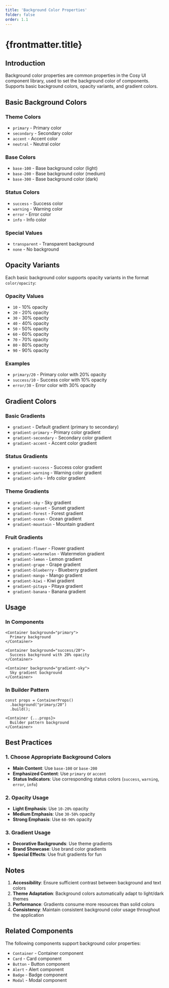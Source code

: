 ```yaml
---
title: 'Background Color Properties'
folder: false
order: 1.1
---
```



# {frontmatter.title}

## Introduction

Background color properties are common properties in the Cosy UI component library, used to set the background color of components. Supports basic background colors, opacity variants, and gradient colors.

## Basic Background Colors

### Theme Colors
- `primary` - Primary color
- `secondary` - Secondary color
- `accent` - Accent color
- `neutral` - Neutral color

<ThemeColorsShowcaseEn />

### Base Colors
- `base-100` - Base background color (light)
- `base-200` - Base background color (medium)
- `base-300` - Base background color (dark)

### Status Colors
- `success` - Success color
- `warning` - Warning color
- `error` - Error color
- `info` - Info color

### Special Values
- `transparent` - Transparent background
- `none` - No background

## Opacity Variants

Each basic background color supports opacity variants in the format `color/opacity`:

### Opacity Values
- `10` - 10% opacity
- `20` - 20% opacity
- `30` - 30% opacity
- `40` - 40% opacity
- `50` - 50% opacity
- `60` - 60% opacity
- `70` - 70% opacity
- `80` - 80% opacity
- `90` - 90% opacity

### Examples
- `primary/20` - Primary color with 20% opacity
- `success/10` - Success color with 10% opacity
- `error/30` - Error color with 30% opacity

## Gradient Colors

### Basic Gradients
- `gradient` - Default gradient (primary to secondary)
- `gradient-primary` - Primary color gradient
- `gradient-secondary` - Secondary color gradient
- `gradient-accent` - Accent color gradient

### Status Gradients
- `gradient-success` - Success color gradient
- `gradient-warning` - Warning color gradient
- `gradient-info` - Info color gradient

### Theme Gradients
- `gradient-sky` - Sky gradient
- `gradient-sunset` - Sunset gradient
- `gradient-forest` - Forest gradient
- `gradient-ocean` - Ocean gradient
- `gradient-mountain` - Mountain gradient

### Fruit Gradients
- `gradient-flower` - Flower gradient
- `gradient-watermelon` - Watermelon gradient
- `gradient-lemon` - Lemon gradient
- `gradient-grape` - Grape gradient
- `gradient-blueberry` - Blueberry gradient
- `gradient-mango` - Mango gradient
- `gradient-kiwi` - Kiwi gradient
- `gradient-pitaya` - Pitaya gradient
- `gradient-banana` - Banana gradient

## Usage

### In Components
```astro
<Container background="primary">
  Primary background
</Container>

<Container background="success/20">
  Success background with 20% opacity
</Container>

<Container background="gradient-sky">
  Sky gradient background
</Container>
```

### In Builder Pattern
```astro
const props = ContainerProps()
  .background("primary/20")
  .build();

<Container {...props}>
  Builder pattern background
</Container>
```

## Best Practices

### 1. Choose Appropriate Background Colors
- **Main Content**: Use `base-100` or `base-200`
- **Emphasized Content**: Use `primary` or `accent`
- **Status Indicators**: Use corresponding status colors (`success`, `warning`, `error`, `info`)

### 2. Opacity Usage
- **Light Emphasis**: Use `10-20%` opacity
- **Medium Emphasis**: Use `30-50%` opacity
- **Strong Emphasis**: Use `60-90%` opacity

### 3. Gradient Usage
- **Decorative Backgrounds**: Use theme gradients
- **Brand Showcase**: Use brand color gradients
- **Special Effects**: Use fruit gradients for fun

## Notes

1. **Accessibility**: Ensure sufficient contrast between background and text colors
2. **Theme Adaptation**: Background colors automatically adapt to light/dark themes
3. **Performance**: Gradients consume more resources than solid colors
4. **Consistency**: Maintain consistent background color usage throughout the application


## Related Components

The following components support background color properties:
- `Container` - Container component
- `Card` - Card component
- `Button` - Button component
- `Alert` - Alert component
- `Badge` - Badge component
- `Modal` - Modal component
